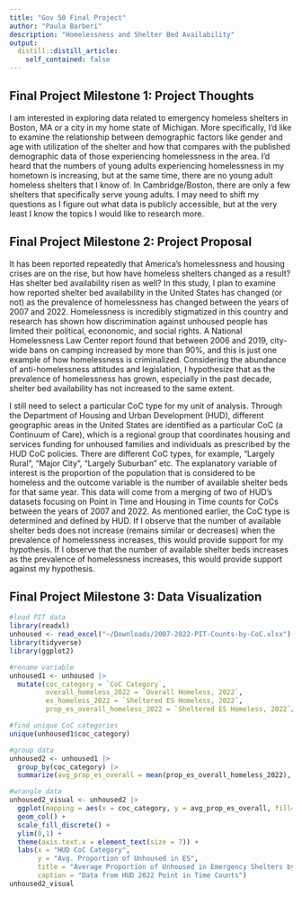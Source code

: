 ```yaml
---
title: "Gov 50 Final Project"
author: "Paula Barberi"
description: "Homelessness and Shelter Bed Availability"
output:
  distill::distill_article:
    self_contained: false
---
```




## Final Project Milestone 1: Project Thoughts

I am interested in exploring data related to emergency homeless shelters in Boston, MA or a city in my home state of Michigan. More specifically, I'd like to examine the relationship between demographic factors like gender and age with utilization of the shelter and how that compares with the published demographic data of those experiencing homelessness in the area. I'd heard that the numbers of young adults experiencing homelessness in my hometown is increasing, but at the same time, there are no young adult homeless shelters that I know of. In Cambridge/Boston, there are only a few shelters that specifically serve young adults. I may need to shift my questions as I figure out what data is publicly accessible, but at the very least I know the topics I would like to research more. 

## Final Project Milestone 2: Project Proposal

It has been reported repeatedly that America's homelessness and housing crises are on the rise, but how have homeless shelters changed as a result? Has shelter bed availability risen as well? In this study, I plan to examine how reported shelter bed availability in the United States has changed (or not) as the prevalence of homelessness has changed between the years of 2007 and 2022. Homelessness is incredibly stigmatized in this country and research has shown how discrimination against unhoused people has limited their political, econonomic, and social rights. A National Homelessness Law Center report found that between 2006 and 2019, city-wide bans on camping increased by more than 90%, and this is just one example of how homelessness is criminalized. Considering the abundance of anti-homelessness attitudes and legislation, I hypothesize that as the prevalence of homelessness has grown, especially in the past decade, shelter bed availability has not increased to the same extent. 

I still need to select a particular CoC type for my unit of analysis. Through the Department of Housing and Urban Development (HUD), different geographic areas in the United States are identified as a particular CoC (a Continuum of Care), which is a regional group that coordinates housing and services funding for unhoused families and individuals as prescribed by the HUD CoC policies. There are different CoC types, for example, "Largely Rural", "Major City", "Largely Suburban" etc. The explanatory variable of interest is the proportion of the population that is considered to be homeless and the outcome variable is the number of available shelter beds for that same year. This data will come from a merging of two of HUD's datasets focusing on Point in Time and Housing in Time counts for CoCs between the years of 2007 and 2022. As mentioned earlier, the CoC type is determined and defined by HUD. If I observe that the number of available shelter beds does not increase (remains similar or decreases) when the prevalence of homelessness increases, this would provide support for my hypothesis. If I observe that the number of available shelter beds increases as the prevalence of homelessness increases, this would provide support against my hypothesis. 

## Final Project Milestone 3: Data Visualization
```r
#load PIT data
library(readxl)
unhoused <- read_excel("~/Downloads/2007-2022-PIT-Counts-by-CoC.xlsx")
library(tidyverse)
library(ggplot2)
```


```r
#rename variable
unhoused1 <- unhoused |>
  mutate(coc_category = `CoC Category`,
         overall_homeless_2022 = `Overall Homeless, 2022`,
         es_homeless_2022 = `Sheltered ES Homeless, 2022`,
         prop_es_overall_homeless_2022 = `Sheltered ES Homeless, 2022`/`Overall Homeless, 2022`)

#find unique CoC categories
unique(unhoused1$coc_category)

#group data
unhoused2 <- unhoused1 |>
  group_by(coc_category) |>
  summarize(avg_prop_es_overall = mean(prop_es_overall_homeless_2022), na.rm = TRUE, na.omit(coc_category)) 

#wrangle data
unhoused2_visual <- unhoused2 |>
  ggplot(mapping = aes(x = coc_category, y = avg_prop_es_overall, fill=coc_category)) +
  geom_col() +
  scale_fill_discrete() +
  ylim(0,1) +
  theme(axis.text.x = element_text(size = 7)) +
  labs(x = "HUD CoC Category",
       y = "Avg. Proportion of Unhoused in ES",
       title = "Average Proportion of Unhoused in Emergency Shelters by CoC",
       caption = "Data from HUD 2022 Point in Time Counts")
unhoused2_visual
```